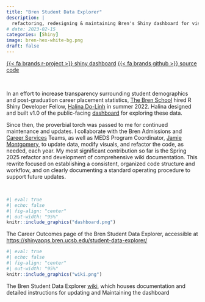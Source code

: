 ```yaml
---
title: "Bren Student Data Explorer"
description: |
  refactoring, redesigning & maintaining Bren's Shiny dashboard for visualizing admissions and career outcome data of current students and recent graduates
# date: 2023-02-15
categories: [Shiny]
image: bren-hex-white-bg.png
draft: false
---
```


[{{< fa brands r-project >}} shiny dashboard](https://shinyapps.bren.ucsb.edu/student-data-explorer/){.btn target=_blank} [{{< fa brands github >}} source code](https://github.com/UCSB-MEDS/shiny-dashboard){.btn target=_blank}

<br>

In an effort to increase transparency surrounding student demographics and post-graduation career placement statistics, [The Bren School](https://bren.ucsb.edu/) hired R Shiny Developer Fellow, [Halina Do-Linh](https://github.com/hdolinh/) in summer 2022. Halina designed and built v1.0 of the public-facing [dashboard](https://shinyapps.bren.ucsb.edu/student-data-explorer/) for exploring these data. 

Since then, the proverbial torch was passed to me for continued maintenance and updates. I collaborate with the Bren Admissions and [Career Services](https://bren.ucsb.edu/career-services) Teams, as well as MEDS Program Coordinator, [Jamie Montgomery](https://www.jamiecmontgomery.com/), to update data, modify visuals, and refactor the code, as needed, each year. My most significant contribution so far is the Spring 2025 refactor and development of comprehensive wiki documentation. This rewrite focused on establishing a consistent, organized code structure and workflow, and on clearly documenting a standard operating procedure to support future updates.

<br>

:::: {.grid}

::: {.g-col-12 .g-col-md-6}

```r
#| eval: true
#| echo: false
#| fig-align: "center"
#| out-width: "95%"
knitr::include_graphics("dashboard.png")
```
<!-- <img class="center-img" src="dashboard.png" width="70%"> -->

::: {.gray-italic .center-text}
The Career Outcomes page of the Bren Student Data Explorer, accessible at [https://shinyapps.bren.ucsb.edu/student-data-explorer/](https://shinyapps.bren.ucsb.edu/student-data-explorer/){target="_blank"}
:::

:::

::: {.g-col-12 .g-col-md-6}

```r
#| eval: true
#| echo: false
#| fig-align: "center"
#| out-width: "95%"
knitr::include_graphics("wiki.png")
```

<!-- <img class="center-img" src="dashboard.png" width="70%"> -->
::: {.gray-italic .center-text}
The Bren Student Data Explorer [wiki](https://github.com/UCSB-MEDS/shiny-dashboard/wiki){target="_blank"}, which houses documentation and detailed instructions for updating and Maintaining the dashboard
:::

:::

::::

<!-- alt="A online dashboard with a banner image depicting the Bren School building with the ocean to the left. Atop the image reads in all capital letters, 'BREN STUDENT DATA EXPLORER'. Beneath the banner image are two side-by-side boxes with text. The top of the left-hand box reads, 'Learn about students at the Bren School', and the top of the right-hand box reads, 'About the data'. A left-hand sidebar indicates that we're viewing the Welcome page. Two other pages are listed below: Demographics and Career Outcomes."  -->
